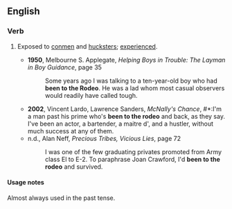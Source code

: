 ==English==
===Verb===
{{infl|en|verb|head=to [[be]] [[to]] the [[rodeo]]}}

# {{idiom}} Exposed to [[conmen]] and [[hucksters]]; [[experienced]].
#*'''1950''', Melbourne S. Applegate, ''Helping Boys in Trouble: The Layman in Boy Guidance'', page 35
#*:Some years ago I was talking to a ten-year-old boy who had '''been to the Rodeo'''. He was a lad whom most casual observers would readily have called tough.
#*'''2002''', Vincent Lardo, Lawrence Sanders, ''McNally's Chance'', #*:I'm a man past his prime who's '''been to the rodeo''' and back, as they say. I've been an actor, a bartender, a maitre d', and a hustler, without much success at any of them.
#*n.d., Alan Neff, ''Precious Tribes, Vicious Lies'', page 72
#*:I was one of the few graduating privates promoted from Army class El to E-2. To paraphrase Joan Crawford, I'd '''been to the rodeo''' and survived.

====Usage notes====
Almost always used in the past tense.